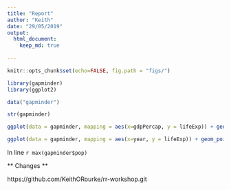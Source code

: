 ```yaml
---
title: "Report"
author: "Keith"
date: "29/05/2019"
output: 
  html_document:
    keep_md: true
    
---
```

```r
knitr::opts_chunk$set(echo=FALSE, fig.path = "figs/")
```




```r
library(gapminder)
library(ggplot2)

data("gapminder")

str(gapminder)

ggplot(data = gapminder, mapping = aes(x=gdpPercap, y = lifeExp)) + geom_point()


```



```r

ggplot(data = gapminder, mapping = aes(x=year, y = lifeExp)) + geom_point()

```

In line `r max(gapminder$pop)`


** Changes ** 

https://github.com/KeithORourke/rr-workshop.git
